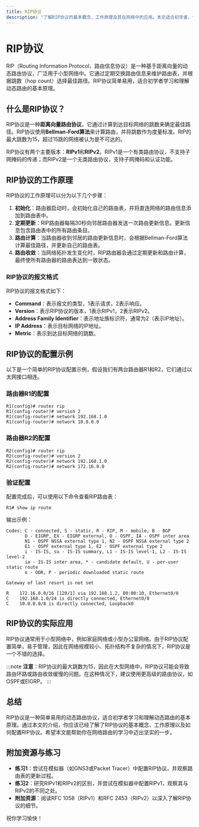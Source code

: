 ```yaml
---
title: RIP协议
description: "了解RIP协议的基本概念、工作原理及其在网络中的应用。本文适合初学者，包含清晰的解释、代码示例和实际案例。"
---
```


# RIP协议

RIP（Routing Information Protocol，路由信息协议）是一种基于距离向量的动态路由协议，广泛用于小型网络中。它通过定期交换路由信息来维护路由表，并根据跳数（hop count）选择最佳路径。RIP协议简单易用，适合初学者学习和理解动态路由的基本原理。

## 什么是RIP协议？

RIP协议是一种**距离向量路由协议**，它通过计算到达目标网络的跳数来确定最佳路径。RIP协议使用**Bellman-Ford算法**来计算路由，并将跳数作为度量标准。RIP的最大跳数为15，超过15跳的网络被认为是不可达的。

RIP协议有两个主要版本：**RIPv1**和**RIPv2**。RIPv1是一个有类路由协议，不支持子网掩码的传递；而RIPv2是一个无类路由协议，支持子网掩码和认证功能。

## RIP协议的工作原理

RIP协议的工作原理可以分为以下几个步骤：

1. **初始化**：路由器启动时，会初始化自己的路由表，并将直连网络的路由信息添加到路由表中。
2. **定期更新**：RIP路由器每隔30秒向邻居路由器发送一次路由更新信息。更新信息包含路由表中的所有路由条目。
3. **路由计算**：当路由器收到邻居的路由更新信息时，会根据Bellman-Ford算法计算最佳路径，并更新自己的路由表。
4. **路由收敛**：当网络拓扑发生变化时，RIP路由器会通过定期更新和路由计算，最终使所有路由器的路由表达到一致状态。

### RIP协议的报文格式

RIP协议的报文格式如下：

- **Command**：表示报文的类型，1表示请求，2表示响应。
- **Version**：表示RIP协议的版本，1表示RIPv1，2表示RIPv2。
- **Address Family Identifier**：表示地址族标识符，通常为2（表示IP地址）。
- **IP Address**：表示目标网络的IP地址。
- **Metric**：表示到达目标网络的跳数。

## RIP协议的配置示例

以下是一个简单的RIP协议配置示例，假设我们有两台路由器R1和R2，它们通过以太网接口相连。

### 路由器R1的配置

```cisco
R1(config)# router rip
R1(config-router)# version 2
R1(config-router)# network 192.168.1.0
R1(config-router)# network 10.0.0.0
```

### 路由器R2的配置

```cisco
R2(config)# router rip
R2(config-router)# version 2
R2(config-router)# network 192.168.1.0
R2(config-router)# network 172.16.0.0
```

### 验证配置

配置完成后，可以使用以下命令查看RIP路由表：

```cisco
R1# show ip route
```

输出示例：

```
Codes: C - connected, S - static, R - RIP, M - mobile, B - BGP
       D - EIGRP, EX - EIGRP external, O - OSPF, IA - OSPF inter area
       N1 - OSPF NSSA external type 1, N2 - OSPF NSSA external type 2
       E1 - OSPF external type 1, E2 - OSPF external type 2
       i - IS-IS, su - IS-IS summary, L1 - IS-IS level-1, L2 - IS-IS level-2
       ia - IS-IS inter area, * - candidate default, U - per-user static route
       o - ODR, P - periodic downloaded static route

Gateway of last resort is not set

R    172.16.0.0/16 [120/1] via 192.168.1.2, 00:00:10, Ethernet0/0
C    192.168.1.0/24 is directly connected, Ethernet0/0
C    10.0.0.0/8 is directly connected, Loopback0
```

## RIP协议的实际应用

RIP协议通常用于小型网络中，例如家庭网络或小型办公室网络。由于RIP协议配置简单，易于管理，因此在网络规模较小、拓扑结构不复杂的情况下，RIP协议是一个不错的选择。

:::note
**注意**：RIP协议的最大跳数为15，因此在大型网络中，RIP协议可能会导致路由环路或路由收敛缓慢的问题。在这种情况下，建议使用更高级的路由协议，如OSPF或EIGRP。
:::

## 总结

RIP协议是一种简单易用的动态路由协议，适合初学者学习和理解动态路由的基本原理。通过本文的介绍，你应该已经了解了RIP协议的基本概念、工作原理以及如何配置RIP协议。希望本文能帮助你在网络路由的学习中迈出坚实的一步。

## 附加资源与练习

- **练习1**：尝试在模拟器（如GNS3或Packet Tracer）中配置RIP协议，并观察路由表的更新过程。
- **练习2**：研究RIPv1和RIPv2的区别，并尝试在模拟器中配置RIPv1，观察其与RIPv2的不同之处。
- **附加资源**：阅读RFC 1058（RIPv1）和RFC 2453（RIPv2）以深入了解RIP协议的细节。

祝你学习愉快！